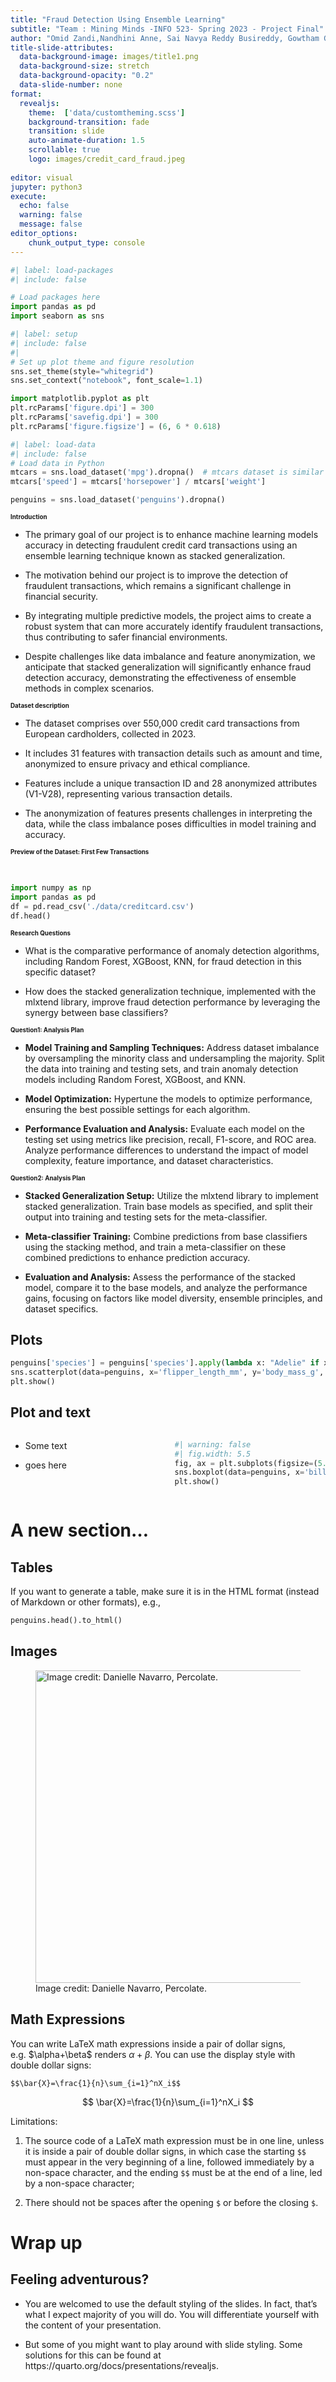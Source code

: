 ```yaml
---
title: "Fraud Detection Using Ensemble Learning"
subtitle: "Team : Mining Minds -INFO 523- Spring 2023 - Project Final"
author: "Omid Zandi,Nandhini Anne, Sai Navya Reddy Busireddy, Gowtham Gopalkrishnan, Roxana Akbarsharifi, Deema Albluwi"
title-slide-attributes:
  data-background-image: images/title1.png
  data-background-size: stretch
  data-background-opacity: "0.2"
  data-slide-number: none
format:
  revealjs:
    theme:  ['data/customtheming.scss']
    background-transition: fade
    transition: slide
    auto-animate-duration: 1.5
    scrollable: true
    logo: images/credit_card_fraud.jpeg
  
editor: visual
jupyter: python3
execute:
  echo: false
  warning: false
  message: false
editor_options:
    chunk_output_type: console
---
```


```python
#| label: load-packages
#| include: false

# Load packages here
import pandas as pd
import seaborn as sns

```

```python
#| label: setup
#| include: false
#| 
# Set up plot theme and figure resolution
sns.set_theme(style="whitegrid")
sns.set_context("notebook", font_scale=1.1)

import matplotlib.pyplot as plt
plt.rcParams['figure.dpi'] = 300
plt.rcParams['savefig.dpi'] = 300
plt.rcParams['figure.figsize'] = (6, 6 * 0.618)
```

```python
#| label: load-data
#| include: false
# Load data in Python
mtcars = sns.load_dataset('mpg').dropna()  # mtcars dataset is similar to the mpg dataset from seaborn
mtcars['speed'] = mtcars['horsepower'] / mtcars['weight']

penguins = sns.load_dataset('penguins').dropna()
```


## Introduction {style="font-size: 0.7em;"}
::: incremental

-   The primary goal of our project is to enhance machine learning models accuracy in detecting fraudulent credit card transactions using an ensemble learning technique known as stacked generalization.

-   The motivation behind our project is to improve the detection of fraudulent transactions, which remains a significant challenge in financial security.

-   By integrating multiple predictive models, the project aims to create a robust system that can more accurately identify fraudulent transactions, thus contributing to safer financial environments.

-   Despite challenges like data imbalance and feature anonymization, we anticipate that stacked generalization will significantly enhance fraud detection accuracy, demonstrating the effectiveness of ensemble methods in complex scenarios.

:::

## Dataset description {style="font-size: 0.7em;"}
::: incremental
-   The dataset comprises over 550,000 credit card transactions from European cardholders, collected in 2023.

-   It includes 31 features with transaction details such as amount and time, anonymized to ensure privacy and ethical compliance.

-   Features include a unique transaction ID and 28 anonymized attributes (V1-V28), representing various transaction details.

-   The anonymization of features presents challenges in interpreting the data, while the class imbalance poses difficulties in model training and accuracy.

:::



## Preview of the Dataset: First Few Transactions {style="font-size: 0.7em;"}


<br>

```python
import numpy as np
import pandas as pd
df = pd.read_csv('./data/creditcard.csv')
df.head()


```

## Research Questions {style="font-size: 0.7em;"}
::: incremental

-   What is the comparative performance of anomaly detection algorithms, including Random Forest, XGBoost, KNN, for fraud detection in this specific dataset?

-   How does the stacked generalization technique, implemented with the mlxtend library, improve fraud detection performance by leveraging the synergy between base classifiers?

:::

## Question1: Analysis Plan {style="font-size: 0.7em;"}
::: incremental

-  <b>Model Training and Sampling Techniques:</b> Address dataset imbalance by oversampling the minority class and undersampling the majority. Split the data into training and testing sets, and train anomaly detection models including Random Forest, XGBoost, and KNN.

-  <b>Model Optimization:</b> Hypertune the models to optimize performance, ensuring the best possible settings for each algorithm.

-  <b>Performance Evaluation and Analysis:</b> Evaluate each model on the testing set using metrics like precision, recall, F1-score, and ROC area. Analyze performance differences to understand the impact of model complexity, feature importance, and dataset characteristics.

:::

## Question2: Analysis Plan {style="font-size: 0.7em;"}
::: incremental

-  <b>Stacked Generalization Setup:</b> Utilize the mlxtend library to implement stacked generalization. Train base models as specified, and split their output into training and testing sets for the meta-classifier.

-  <b>Meta-classifier Training:</b> Combine predictions from base classifiers using the stacking method, and train a meta-classifier on these combined predictions to enhance prediction accuracy.

-  <b>Evaluation and Analysis:</b> Assess the performance of the stacked model, compare it to the base models, and analyze the performance gains, focusing on factors like model diversity, ensemble principles, and dataset specifics.

:::


## Plots

```python
penguins['species'] = penguins['species'].apply(lambda x: "Adelie" if x == "Adelie" else "Other")
sns.scatterplot(data=penguins, x='flipper_length_mm', y='body_mass_g', hue='species')
plt.show()
```

## Plot and text

::: columns
::: {.column width="50%"}
-   Some text

-   goes here
:::

::: {.column width="50%"}
```python
#| warning: false
#| fig.width: 5.5
fig, ax = plt.subplots(figsize=(5.5, 5.5 * 0.618))
sns.boxplot(data=penguins, x='bill_length_mm', y='species', hue='species', ax=ax)
plt.show()
```
:::
:::

# A new section...

## Tables

If you want to generate a table, make sure it is in the HTML format (instead of Markdown or other formats), e.g.,

```python
penguins.head().to_html()
```

## Images

![Image credit: Danielle Navarro, Percolate.](images/watercolour_sys02_img34_teacup-ocean.png){fig-align="center" width="500"}

## Math Expressions {.smaller}

You can write LaTeX math expressions inside a pair of dollar signs, e.g. \$\\alpha+\\beta\$ renders $\alpha + \beta$. You can use the display style with double dollar signs:

```         
$$\bar{X}=\frac{1}{n}\sum_{i=1}^nX_i$$
```

$$
\bar{X}=\frac{1}{n}\sum_{i=1}^nX_i
$$

Limitations:

1.  The source code of a LaTeX math expression must be in one line, unless it is inside a pair of double dollar signs, in which case the starting `$$` must appear in the very beginning of a line, followed immediately by a non-space character, and the ending `$$` must be at the end of a line, led by a non-space character;

2.  There should not be spaces after the opening `$` or before the closing `$`.

# Wrap up

## Feeling adventurous?

-   You are welcomed to use the default styling of the slides. In fact, that's what I expect majority of you will do. You will differentiate yourself with the content of your presentation.

-   But some of you might want to play around with slide styling. Some solutions for this can be found at https://quarto.org/docs/presentations/revealjs.
